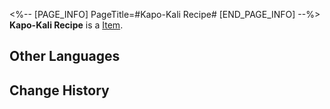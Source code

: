 <%-- [PAGE_INFO]
PageTitle=#Kapo-Kali Recipe#
[END_PAGE_INFO] --%>
{{Item Infobox
|title       = Kapo-Kali Recipe
|id          = 140109
|image       = Item Kapo-Kali Recipe.png
|type        = 
|invCategory = Missions
|rarity      = 3
|effect      = 
|description = The king of soft drinks, rough around the edges but good for your buddies &mdash; give 'em the strong kick they deserve.
}}
{{Description|1=''"A big barrel of pure caramel, a few jumping peas here and there, a handful of fresh canterbury bells, and some interdimensional leaves. Don't forget a drop of Ambergris of Abundance and a few rolls of orchid zest. How much of a kick you want is your choice."''}}
'''Kapo-Kali Recipe''' is a [[Item]].

==Other Languages==
{{Other Languages
|en   = Kapo-Kali Recipe
|zhs  = 卡利白的配方纸
|zht  = 卡利白的配方紙
|ja   = カリパのレシピ
|ko   = 카포 칼리의 레시피
|es   = Receta de la Kapo-Kali
|fr   = Recette du Kapo-kali
|ru   = Рецепт Капо-Кали
|th   = สูตร Kapo-Kali
|vi   = Tờ Công Thức Kapo-Kali
|de   = Rezept von Kapo-Kali
|id   = Lembaran Resep Kapo-Kali
|pt   = Receita de Kapo-Kali
}}

==Change History==
{{Change History|2.0}}